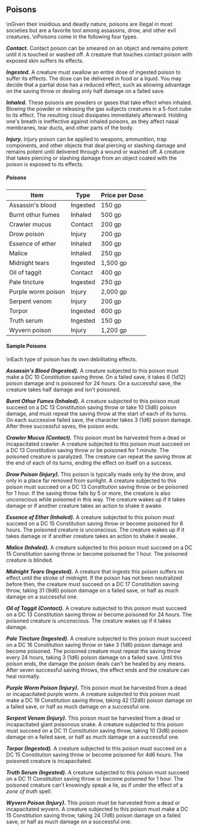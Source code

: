 ## Poisons
\nGiven their insidious and deadly nature, poisons are illegal in most societies but are a favorite tool among assassins, drow, and other evil creatures.
\nPoisons come in the following four types.

***Contact.*** Contact poison can be smeared on an object and remains potent until it is touched or washed off. A creature that touches contact poison with exposed skin suffers its effects.

***Ingested.*** A creature must swallow an entire dose of ingested poison to suffer its effects. The dose can be delivered in food or a liquid. You may decide that a partial dose has a reduced effect, such as allowing advantage on the saving throw or dealing only half damage on a failed save.

***Inhaled.*** These poisons are powders or gases that take effect when inhaled. Blowing the powder or releasing the gas subjects creatures in a 5-foot cube to its effect. The resulting cloud dissipates immediately afterward. Holding one's breath is ineffective against inhaled poisons, as they affect nasal membranes, tear ducts, and other parts of the body.

***Injury.*** Injury poison can be applied to weapons, ammunition, trap components, and other objects that deal piercing or slashing damage and remains potent until delivered through a wound or washed off. A creature that takes piercing or slashing damage from an object coated with the poison is exposed to its effects.

##### Poisons

| Item               | Type     | Price per Dose |
|--------------------|----------|----------------|
| Assassin's blood   | Ingested | 150 gp         |
| Burnt othur fumes  | Inhaled  | 500 gp         |
| Crawler mucus      | Contact  | 200 gp         |
| Drow poison        | Injury   | 200 gp         |
| Essence of ether   | Inhaled  | 300 gp         |
| Malice             | Inhaled  | 250 gp         |
| Midnight tears     | Ingested | 1,500 gp       |
| Oil of taggit      | Contact  | 400 gp         |
| Pale tincture      | Ingested | 250 gp         |
| Purple worm poison | Injury   | 2,000 gp       |
| Serpent venom      | Injury   | 200 gp         |
| Torpor             | Ingested | 600 gp         |
| Truth serum        | Ingested | 150 gp         |
| Wyvern poison      | Injury   | 1,200 gp       |

#### Sample Poisons
\nEach type of poison has its own debilitating effects.

***Assassin's Blood (Ingested).*** A creature subjected to this poison must make a DC 10 Constitution saving throw. On a failed save, it takes 6 (1d12) poison damage and is poisoned for 24 hours. On a successful save, the creature takes half damage and isn't poisoned.

***Burnt Othur Fumes (Inhaled).*** A creature subjected to this poison must succeed on a DC 13 Constitution saving throw or take 10 (3d6) poison damage, and must repeat the saving throw at the start of each of its turns. On each successive failed save, the character takes 3 (1d6) poison damage. After three successful saves, the poison ends.

***Crawler Mucus (Contact).*** This poison must be harvested from a dead or incapacitated crawler. A creature subjected to this poison must succeed on a DC 13 Constitution saving throw or be poisoned for 1 minute. The poisoned creature is paralyzed. The creature can repeat the saving throw at the end of each of its turns, ending the effect on itself on a success.

***Drow Poison (Injury).*** This poison is typically made only by the drow, and only in a place far removed from sunlight. A creature subjected to this poison must succeed on a DC 13 Constitution saving throw or be poisoned for 1 hour. If the saving throw fails by 5 or more, the creature is also unconscious while poisoned in this way. The creature wakes up if it takes damage or if another creature takes an action to shake it awake.

***Essence of Ether (Inhaled).*** A creature subjected to this poison must succeed on a DC 15 Constitution saving throw or become poisoned for 8 hours. The poisoned creature is unconscious. The creature wakes up if it takes damage or if another creature takes an action to shake it awake.

***Malice (Inhaled).*** A creature subjected to this poison must succeed on a DC 15 Constitution saving throw or become poisoned for 1 hour. The poisoned creature is blinded.

***Midnight Tears (Ingested).*** A creature that ingests this poison suffers no effect until the stroke of midnight. If the poison has not been neutralized before then, the creature must succeed on a DC 17 Constitution saving throw, taking 31 (9d6) poison damage on a failed save, or half as much damage on a successful one.

***Oil of Taggit (Contact).*** A creature subjected to this poison must succeed on a DC 13 Constitution saving throw or become poisoned for 24 hours. The poisoned creature is unconscious. The creature wakes up if it takes damage.

***Pale Tincture (Ingested).*** A creature subjected to this poison must succeed on a DC 16 Constitution saving throw or take 3 (1d6) poison damage and become poisoned. The poisoned creature must repeat the saving throw every 24 hours, taking 3 (1d6) poison damage on a failed save. Until this poison ends, the damage the poison deals can't be healed by any means. After seven successful saving throws, the effect ends and the creature can heal normally.

***Purple Worm Poison (Injury).*** This poison must be harvested from a dead or incapacitated purple worm. A creature subjected to this poison must make a DC 19 Constitution saving throw, taking 42 (12d6) poison damage on a failed save, or half as much damage on a successful one.

***Serpent Venom (Injury).*** This poison must be harvested from a dead or incapacitated giant poisonous snake. A creature subjected to this poison must succeed on a DC 11 Constitution saving throw, taking 10 (3d6) poison damage on a failed save, or half as much damage on a successful one.

***Torpor (Ingested).*** A creature subjected to this poison must succeed on a DC 15 Constitution saving throw or become poisoned for 4d6 hours. The poisoned creature is incapacitated.

***Truth Serum (Ingested).*** A creature subjected to this poison must succeed on a DC 11 Constitution saving throw or become poisoned for 1 hour. The poisoned creature can't knowingly speak a lie, as if under the effect of a *zone of truth* spell.

***Wyvern Poison (Injury).*** This poison must be harvested from a dead or incapacitated wyvern. A creature subjected to this poison must make a DC 15 Constitution saving throw, taking 24 (7d6) poison damage on a failed save, or half as much damage on a successful one.